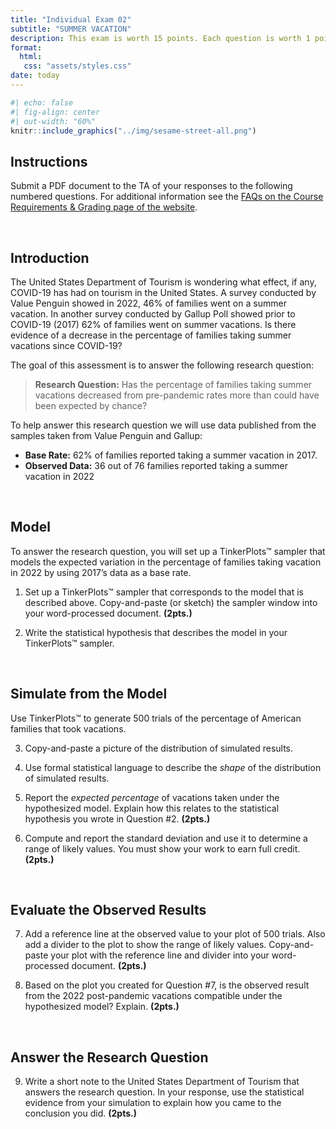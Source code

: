 ```yaml
---
title: "Individual Exam 02"
subtitle: "SUMMER VACATION"
description: This exam is worth 15 points. Each question is worth 1 point unless otherwise noted. <br /><br /> *Copyright EPSY 3264, 2024*
format:
  html:
   css: "assets/styles.css"
date: today
---
```


```r
#| echo: false
#| fig-align: center
#| out-width: "60%"
knitr::include_graphics("../img/sesame-street-all.png")
```


## Instructions

Submit a PDF document to the TA of your responses to the following numbered questions. For additional information see the [FAQs on the Course Requirements &amp; Grading page of the website](../grading.html#faqs).

<br />


## Introduction

The United States Department of Tourism is wondering what effect, if any, COVID-19 has had on tourism in the United States. A survey conducted by Value Penguin showed in 2022, 46% of families went on a summer vacation. In another survey conducted by Gallup Poll showed prior to COVID-19 (2017) 62% of families went on summer vacations. Is there evidence of a decrease in the percentage of families taking summer vacations since COVID-19?

The goal of this assessment is to answer the following research question:

> **Research Question:** Has the percentage of families taking summer vacations decreased from pre-pandemic rates more than could have been expected by chance?

To help answer this research question we will use data published from the samples taken from Value Penguin and Gallup:

- **Base Rate:** 62% of families reported taking a summer vacation in 2017.
- **Observed Data:** 36 out of 76 families reported taking a summer vacation in 2022 

<br />

## Model

To answer the research question, you will set up a TinkerPlots&trade; sampler that models the expected variation in the percentage of families taking vacation in 2022 by using 2017's data as a base rate. 

1. Set up a TinkerPlots&trade; sampler that corresponds to the model that is described above. Copy-and-paste (or sketch) the sampler window into your word-processed document. **(2pts.)** 

2. Write the statistical hypothesis that describes the model in your TinkerPlots&trade; sampler.  

<br />


## Simulate from the Model

Use TinkerPlots&trade; to generate 500 trials of the percentage of American families that took vacations. 

3. Copy-and-paste a picture of the distribution of simulated results.

4. Use formal statistical language to describe the *shape* of the distribution of simulated results. 

5. Report the *expected percentage* of vacations taken under the hypothesized model. Explain how this relates to the statistical hypothesis you wrote in Question #2. **(2pts.)**

6. Compute and report the standard deviation and use it to determine a range of likely values. You must show your work to earn full credit. **(2pts.)**

<br />


## Evaluate the Observed Results

7. Add a reference line at the observed value to your plot of 500 trials. Also add a divider to the plot to show the range of likely values. Copy-and-paste your plot with the reference line and divider into your word-processed document. **(2pts.)**

8. Based on the plot you created for Question #7, is the observed result from the 2022 post-pandemic vacations compatible under the hypothesized model? Explain. **(2pts.)**

<br />


## Answer the Research Question

9. Write a short note to the United States Department of Tourism that answers the research question. In your response, use the statistical evidence from your simulation to explain how you came to the conclusion you did. **(2pts.)**






